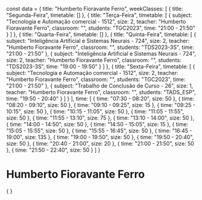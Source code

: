 const data = {
  title: "Humberto Fioravante Ferro",
  weekClasses: [
    {
      title: "Segunda-Feira",
      timetable: []
    },
    {
      title: "Terça-Feira",
      timetable: [
        {
          subject: "Tecnologia e Automação comercial - 1512",
          size: 2,
          teacher: "Humberto Fioravante Ferro",
          classroom: "",
          students: "TGC2023",
          time: "21:00 - 21:50"
        }
      ]
    },
    {
      title: "Quarta-Feira",
      timetable: []
    },
    {
      title: "Quinta-Feira",
      timetable: [
        {
          subject: "Inteligência Artificial e Sistemas Neurais - 724",
          size: 2,
          teacher: "Humberto Fioravante Ferro",
          classroom: "",
          students: "TDS2023-3S",
          time: "21:00 - 21:50"
        },
        {
          subject: "Inteligência Artificial e Sistemas Neurais - 724",
          size: 2,
          teacher: "Humberto Fioravante Ferro",
          classroom: "",
          students: "TDS2023-3S",
          time: "19:00 - 19:50"
        }
      ]
    },
    {
      title: "Sexta-Feira",
      timetable: [
        {
          subject: "Tecnologia e Automação comercial - 1512",
          size: 2,
          teacher: "Humberto Fioravante Ferro",
          classroom: "",
          students: "TGC2023",
          time: "21:00 - 21:50"
        },
        {
          subject: "Trabalho de Conclusão de Curso - 26",
          size: 1,
          teacher: "Humberto Fioravante Ferro",
          classroom: "",
          students: "TADS_ESP",
          time: "19:50 - 20:40"
        }
      ]
    }
  ],
  time: [
    {
      time: "07:30 - 08:20",
      size: 50
    },
    {
      time: "08:20 - 09:10",
      size: 50
    },
    {
      time: "09:10 - 09:25",
      size: 15
    },
    {
      time: "09:25 - 10:15",
      size: 50
    },
    {
      time: "10:15 - 11:05",
      size: 50
    },
    {
      time: "11:05 - 11:55",
      size: 50
    },
    {
      time: "11:55 - 13:10",
      size: 75
    },
    {
      time: "13:10 - 14:00",
      size: 50
    },
    {
      time: "14:00 - 14:50",
      size: 50
    },
    {
      time: "14:50 - 15:05",
      size: 15
    },
    {
      time: "15:05 - 15:55",
      size: 50
    },
    {
      time: "15:55 - 16:45",
      size: 50
    },
    {
      time: "16:45 - 19:00",
      size: 135
    },
    {
      time: "19:00 - 19:50",
      size: 50
    },
    {
      time: "19:50 - 20:40",
      size: 50
    },
    {
      time: "20:40 - 21:00",
      size: 20
    },
    {
      time: "21:00 - 21:50",
      size: 50
    },
    {
      time: "21:50 - 22:40",
      size: 50
    }
  ]
}

# Humberto Fioravante Ferro

<div>
    {
        <Grid
            title={data.title} 
            weekClasses={data.weekClasses} 
            time={data.time}
        />
    }
</div>
